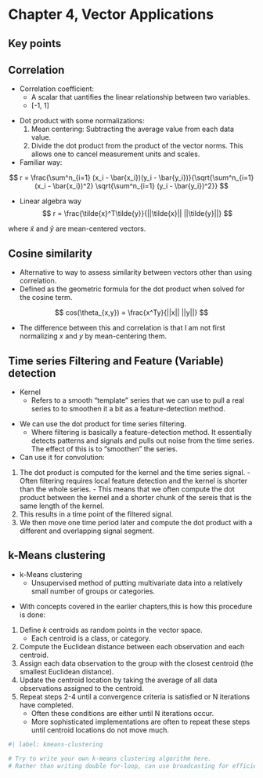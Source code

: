 # Chapter 4, Vector Applications

## Key points

## Correlation

:::{.callout-note title="Definitions"}

- Correlation coefficient:
    - A scalar that uantifies the linear relationship between two variables.
    - [-1, 1]
:::

- Dot product with some normalizations:
    1. Mean centering: Subtracting the average value from each data value.
    2. Divide the dot product from the product of the vector norms. This allows one to cancel measurement units and scales.

- Familiar way:

$$
r = \frac{\sum^n_{i=1} (x_i - \bar{x_i})(y_i - \bar{y_i})}{\sqrt{\sum^n_{i=1} (x_i - \bar{x_i})^2} \sqrt{\sum^n_{i=1} (y_i - \bar{y_i})^2}}
$$

- Linear algebra way
$$
r = \frac{\tilde{x}^T\tilde{y}}{||\tilde{x}|| ||\tilde{y}||}
$$

where $\tilde{x}$ and $\tilde{y}$ are mean-centered vectors.

## Cosine similarity

- Alternative to way to assess similarity between vectors other than using correlation.
- Defined as the geometric formula for the dot product when solved for the cosine term.

$$
cos(\theta_{x,y}) = \frac{x^Ty}{||x|| ||y||}
$$

- The difference between this and correlation is that I am not first normalizing $x$ and $y$ by mean-centering them.

## Time series Filtering and Feature (Variable) detection

::: {.callout-note title="Definitions"}

- Kernel
	- Refers to a smooth "template" series that we can use to pull a real series to to smoothen it a bit as a feature-detection method.
:::

- We can use the dot product for time series filtering. 
	- Where filtering is basically a feature-detection method. It essentially detects patterns and signals and pulls out noise from the time series. The effect of this is to "smoothen" the series.

- Can use it for convolution:	
1. The dot product is computed for the kernel and the time series signal.
		- Often filtering requires local feature detection and the kernel is shorter than the whole series.
		- This means that we often compute the dot product between the kernel and a shorter chunk of the sereis that is the same length of the kernel.
2. This results in a time point of the filtered signal.
3. We then move one time period later and compute the dot product with a different and overlapping signal segment.

## k-Means clustering

::: {.callout-note title="Definitions"}

- k-Means clustering
	- Unsupervised method of putting multivariate data into a relatively small number of groups or categories.
:::

- With concepts covered in the earlier chapters,this is how this procedure is done:

1. Define $k$ centroids as random points in the vector space.
	- Each centroid is a class, or category.
2. Compute the Euclidean distance between each observation and each centroid.
3. Assign each data observation to the group with the closest centroid (the smallest Euclidean distance).
4. Update the centroid location by taking the average of all data observations assigned to the centroid.
5. Repeat steps 2-4 until a convergence criteria is satisfied or N iterations have completed.
	- Often these conditions are either until N iterations occur.
	- More sophisticated implementations are often to repeat these steps until centroid locations do not move much.

```julia
#| label: kmeans-clustering

# Try to write your own k-means clustering algorithm here.
# Rather than writing double for-loop, can use broadcasting for efficiency.
```







 